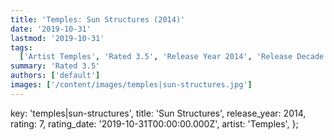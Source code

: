 ```yaml
---
title: 'Temples: Sun Structures (2014)'
date: '2019-10-31'
lastmod: '2019-10-31'
tags:
  ['Artist Temples', 'Rated 3.5', 'Release Year 2014', 'Release Decade 2010']
summary: 'Rated 3.5'
authors: ['default']
images: ['/content/images/temples|sun-structures.jpg']
---
```


  key: 'temples|sun-structures',
  title: 'Sun Structures',
  release_year: 2014,
  rating: 7,
  rating_date: '2019-10-31T00:00:00.000Z',
  artist: 'Temples',
};

<MusicRating data={data} />
